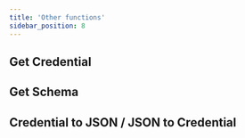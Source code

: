 ```yaml
---
title: 'Other functions'
sidebar_position: 8
---
```


## Get Credential



<SdkCodeBlock
  js={GetCredentialJs}
  py={GetCredentialPy}
  java={GetCredentialJava}
  php={GetCredentialPhp}
  go={GetCredentialGo}
/>


## Get Schema


<SdkCodeBlock
  js={GetSchemaJs}
  py={GetSchemaPy}
  java={GetSchemaJava}
  php={GetSchemaPhp}
  go={GetSchemaGo}
/>


## Credential to JSON / JSON to Credential


<SdkCodeBlock
  js={CredentialJSONJs}
  py={CredentialJSONPy}
  java={CredentialJSONJava}
  php={CredentialJSONPhp}
  go={CredentialJSONGo}
/>




